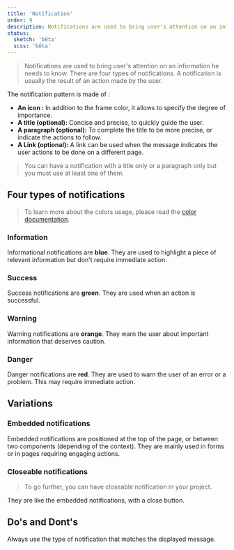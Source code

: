 ```yaml
---
title: 'Notification'
order: 9
description: Notifications are used to bring user's attention on an information he needs to know. There are four types of notifications. A notification is usually the result of an action made by the user.
status:
  sketch: 'bêta'
  scss: 'bêta'
---
```


> Notifications are used to bring user's attention on an information he needs to know. There are four types of notifications. A notification is usually the result of an action made by the user.

The notification pattern is made of :

- **An icon :** In addition to the frame color, it allows to specify the degree of importance.
- **A title (optional):** Concise and precise, to quickly guide the user.
- **A paragraph (optional):** To complete the title to be more precise, or indicate the actions to follow.
- **A Link (optional):** A link can be used when the message indicates the user actions to be done on a different page.

> You can have a notification with a title only or a paragraph only but you must use at least one of them.

<Preview path="notification" />

## Four types of notifications

<Preview path="notification-types" />

> To learn more about the colors usage, please read the [color documentation](/Foundations/Colors/).

### Information

Informational notifications are **blue**. They are used to highlight a piece of relevant information but don't require immediate action.

<Preview path="notification" />

### Success

Success notifications are **green**. They are used when an action is successful.

<Preview path="notification-success" />

### Warning

Warning notifications are **orange**. They warn the user about important information that deserves caution.

<Preview path="notification-warning" />

### Danger

Danger notifications are **red**. They are used to warn the user of an error or a problem. This may require immediate action.

<Preview path="notification-danger" />

## Variations

### Embedded notifications

Embedded notifications are positioned at the top of the page, or between two components (depending of the context). They are mainly used in forms or in pages requiring engaging actions.

### Closeable notifications

> To go further, you can have closeable notification in your project.

They are like the embedded notifications, with a close button.

<Preview path="notification-variations" />

## Do's and Dont's

<HintItem>
  Always use the type of notification that matches the displayed message.
</HintItem>
